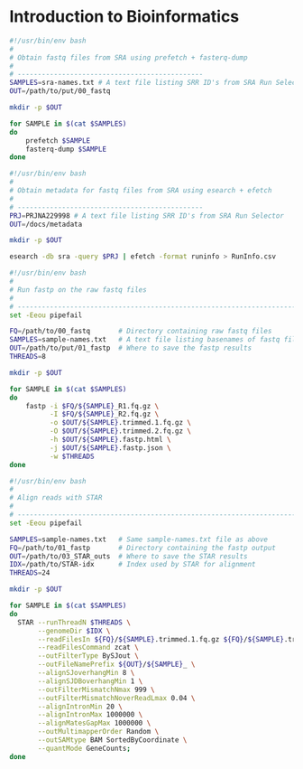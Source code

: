 # Introduction to Bioinformatics {.unnumbered}

```.Bash
#!/usr/bin/env bash
#
# Obtain fastq files from SRA using prefetch + fasterq-dump
#
# ----------------------------------------------
SAMPLES=sra-names.txt # A text file listing SRR ID's from SRA Run Selector
OUT=/path/to/put/00_fastq

mkdir -p $OUT

for SAMPLE in $(cat $SAMPLES)
do
    prefetch $SAMPLE
    fasterq-dump $SAMPLE
done
```

```.Bash
#!/usr/bin/env bash
#
# Obtain metadata for fastq files from SRA using esearch + efetch
#
# ----------------------------------------------
PRJ=PRJNA229998 # A text file listing SRR ID's from SRA Run Selector
OUT=/docs/metadata

mkdir -p $OUT

esearch -db sra -query $PRJ | efetch -format runinfo > RunInfo.csv
```

```.Bash
#!/usr/bin/env bash
#
# Run fastp on the raw fastq files
#
# ----------------------------------------------------------------------------
set -Eeou pipefail

FQ=/path/to/00_fastq       # Directory containing raw fastq files
SAMPLES=sample-names.txt   # A text file listing basenames of fastq files
OUT=/path/to/put/01_fastp  # Where to save the fastp results
THREADS=8

mkdir -p $OUT

for SAMPLE in $(cat $SAMPLES)
do
    fastp -i $FQ/${SAMPLE}_R1.fq.gz \
          -I $FQ/${SAMPLE}_R2.fq.gz \
          -o $OUT/${SAMPLE}.trimmed.1.fq.gz \
          -O $OUT/${SAMPLE}.trimmed.2.fq.gz \
          -h $OUT/${SAMPLE}.fastp.html \
          -j $OUT/${SAMPLE}.fastp.json \
          -w $THREADS
done
```

```.Bash
#!/usr/bin/env bash
#
# Align reads with STAR
#
# ----------------------------------------------------------------------------
set -Eeou pipefail

SAMPLES=sample-names.txt   # Same sample-names.txt file as above
FQ=/path/to/01_fastp       # Directory containing the fastp output
OUT=/path/to/03_STAR_outs  # Where to save the STAR results
IDX=/path/to/STAR-idx      # Index used by STAR for alignment
THREADS=24

mkdir -p $OUT

for SAMPLE in $(cat $SAMPLES)
do
  STAR --runThreadN $THREADS \
       --genomeDir $IDX \
       --readFilesIn ${FQ}/${SAMPLE}.trimmed.1.fq.gz ${FQ}/${SAMPLE}.trimmed.2.fq.gz \
       --readFilesCommand zcat \
       --outFilterType BySJout \
       --outFileNamePrefix ${OUT}/${SAMPLE}_ \
       --alignSJoverhangMin 8 \
       --alignSJDBoverhangMin 1 \
       --outFilterMismatchNmax 999 \
       --outFilterMismatchNoverReadLmax 0.04 \
       --alignIntronMin 20 \
       --alignIntronMax 1000000 \
       --alignMatesGapMax 1000000 \
       --outMultimapperOrder Random \
       --outSAMtype BAM SortedByCoordinate \
       --quantMode GeneCounts;
done
```
